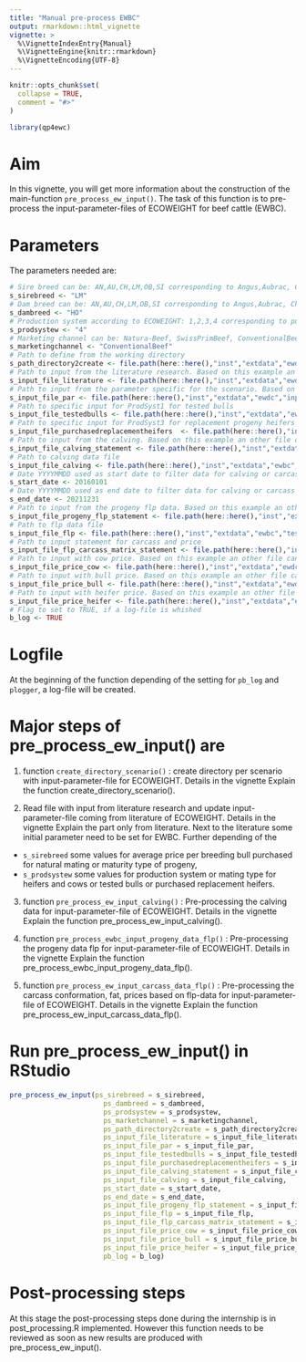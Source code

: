 ```yaml
---
title: "Manual pre-process EWBC"
output: rmarkdown::html_vignette
vignette: >
  %\VignetteIndexEntry{Manual}
  %\VignetteEngine{knitr::rmarkdown}
  %\VignetteEncoding{UTF-8}
---
```


```r
knitr::opts_chunk$set(
  collapse = TRUE,
  comment = "#>"
)
```

```r
library(qp4ewc)
```

# Aim

In this vignette, you will get more information about the construction of the main-function `pre_process_ew_input()`. The task of this function is to pre-process the input-parameter-files of ECOWEIGHT for beef cattle (EWBC).

# Parameters

The parameters needed are:

```r
# Sire breed can be: AN,AU,CH,LM,OB,SI corresponding to Angus,Aubrac, Charolais, Limousin, Original-Braunvieh, Simmental
s_sirebreed <- "LM"
# Dam breed can be: AN,AU,CH,LM,OB,SI corresponding to Angus,Aubrac, Charolais, Limousin, Original-Braunvieh, Simmental for beef-on-beef, or HO,BS corresponding to Holstein or Brown Swiss (+Braunvieh) 
s_dambreed <- "HO"
# Production system according to ECOWEIGHT: 1,2,3,4 corresponding to purebreeding, crossbreeding, terminal crossing, dairy
s_prodsystew <- "4"
# Marketing channel can be: Natura-Beef, SwissPrimBeef, ConventionalBeef, CovnentionalVeal
s_marketingchannel <- "ConventionalBeef"
# Path to define from the working directory
s_path_directory2create <- file.path(here::here(),"inst","extdata","ewdc")
# Path to input from the literature research. Based on this example an other file can be created with different input-value and input-source.
s_input_file_literature <- file.path(here::here(),"inst","extdata","ewdc","input_literature.txt")
# Path to input from the parameter specific for the scenario. Based on this example an other file can be created with different input-value.
s_input_file_par <- file.path(here::here(),"inst","extdata","ewdc","input_par_statement.txt")
# Path to specific input for ProdSyst1 for tested bulls
s_input_file_testedbulls <- file.path(here::here(),"inst","extdata","ewbc","input_testedbulls.txt")
# Path to specific input for ProdSyst3 for replacement progeny heifers
s_input_file_purchasedreplacementheifers  <- file.path(here::here(),"inst","extdata","ewbc","input_purchasedreplacementheifers.txt")
# Path to input from the calving. Based on this example an other file can be created with different input-values.
s_input_file_calving_statement <- file.path(here::here(),"inst","extdata","ewdc","input_calving_statement.txt")
# Path to calving data file
s_input_file_calving <- file.path(here::here(),"inst","extdata","ewbc","test","test_zws_muku_gal.csv")
# Date YYYYMMDD used as start date to filter data for calving or carcass
s_start_date <- 20160101
# Date YYYYMMDD used as end date to filter data for calving or carcass
s_end_date <- 20211231
# Path to input from the progeny flp data. Based on this example an other file can be created with different input-values.
s_input_file_progeny_flp_statement <- file.path(here::here(),"inst","extdata","ewdc","input_flp_statement.txt")
# Path to flp data file
s_input_file_flp <- file.path(here::here(),"inst","extdata","ewbc","test","test_zws_muku_flp.csv")
# Path to input statement for carcass and price
s_input_file_flp_carcass_matrix_statement <- file.path(here::here(),"inst","extdata","ewdc","input_flp_carcass_matrix_statement.txt")
# Path to input with cow price. Based on this example an other file can be created with different input-values.
s_input_file_price_cow <- file.path(here::here(),"inst","extdata","ewdc","cow_price.txt")
# Path to input with bull price. Based on this example an other file can be created with different input-values.
s_input_file_price_bull <- file.path(here::here(),"inst","extdata","ewdc","bull_price.txt")
# Path to input with heifer price. Based on this example an other file can be created with different input-values.
s_input_file_price_heifer <- file.path(here::here(),"inst","extdata","ewdc","heifer_price.txt")
# Flag to set to TRUE, if a log-file is whished
b_log <- TRUE
```

# Logfile

At the beginning of the function depending of the setting for `pb_log` and `plogger`, a log-file will be created.

# Major steps of pre_process_ew_input() are

 1) function `create_directory_scenario()` : create directory per scenario with input-parameter-file for ECOWEIGHT. Details in the vignette Explain the function create_directory_scenario().
 
 2) Read file with input from literature research and update input-parameter-file coming from literature of ECOWEIGHT. Details in the vignette Explain the part only from literature. Next to the literature some initial parameter need to be set for EWBC. Further depending of the 
 * `s_sirebreed` some values for average price per breeding bull purchased for natural mating or maturity type of progeny, 
 * `s_prodsystew` some values for production system or mating type for heifers and cows or tested bulls or purchased replacement heifers.
 
 3) function `pre_process_ew_input_calving()` : Pre-processing the calving data for input-parameter-file of ECOWEIGHT. Details in the vignette Explain the function pre_process_ew_input_calving().
 
 4) function `pre_process_ewbc_input_progeny_data_flp()` : Pre-processing the progeny data flp for input-parameter-file of ECOWEIGHT. Details in the vignette Explain the function pre_process_ewbc_input_progeny_data_flp(). 
 
 5) function `pre_process_ew_input_carcass_data_flp()` : Pre-processing the carcass conformation, fat, prices based on flp-data for input-parameter-file of ECOWEIGHT. Details in the vignette Explain the function pre_process_ew_input_carcass_data_flp().

# Run pre_process_ew_input() in RStudio


```r
pre_process_ew_input(ps_sirebreed = s_sirebreed,
                       ps_dambreed = s_dambreed,
                       ps_prodsystew = s_prodsystew,
                       ps_marketchannel = s_marketingchannel,
                       ps_path_directory2create = s_path_directory2create,
                       ps_input_file_literature = s_input_file_literature,
                       ps_input_file_par = s_input_file_par,
                       ps_input_file_testedbulls = s_input_file_testedbulls,
                       ps_input_file_purchasedreplacementheifers = s_input_file_purchasedreplacementheifers,
                       ps_input_file_calving_statement = s_input_file_calving_statement,
                       ps_input_file_calving = s_input_file_calving,
                       ps_start_date = s_start_date,
                       ps_end_date = s_end_date,
                       ps_input_file_progeny_flp_statement = s_input_file_progeny_flp_statement,
                       ps_input_file_flp = s_input_file_flp,
                       ps_input_file_flp_carcass_matrix_statement = s_input_file_flp_carcass_matrix_statement,
                       ps_input_file_price_cow = s_input_file_price_cow,
                       ps_input_file_price_bull = s_input_file_price_bull,
                       ps_input_file_price_heifer = s_input_file_price_heifer,
                       pb_log = b_log)
```

# Post-processing steps

At this stage the post-processing steps done during the internship is in post_processing.R implemented.
However this function needs to be reviewed as soon as new results are produced with pre_process_ew_input().

